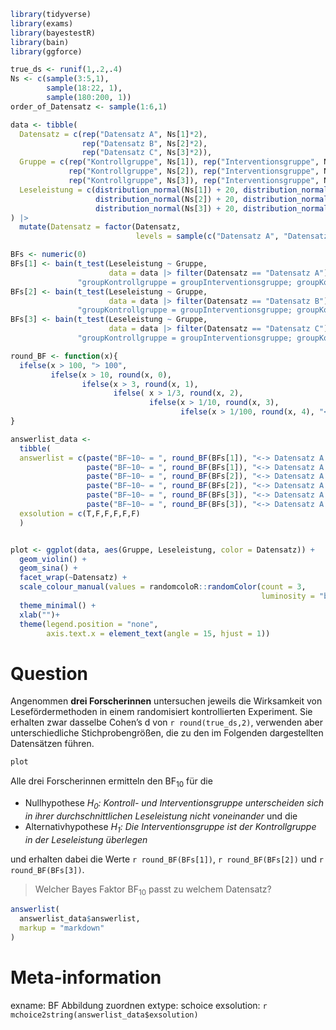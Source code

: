 ```r
library(tidyverse)
library(exams)
library(bayestestR)
library(bain)
library(ggforce)

true_ds <- runif(1,.2,.4)
Ns <- c(sample(3:5,1),
        sample(18:22, 1),
        sample(180:200, 1))
order_of_Datensatz <- sample(1:6,1)

data <- tibble(
  Datensatz = c(rep("Datensatz A", Ns[1]*2), 
                rep("Datensatz B", Ns[2]*2), 
                rep("Datensatz C", Ns[3]*2)),
  Gruppe = c(rep("Kontrollgruppe", Ns[1]), rep("Interventionsgruppe", Ns[1]), 
             rep("Kontrollgruppe", Ns[2]), rep("Interventionsgruppe", Ns[2]), 
             rep("Kontrollgruppe", Ns[3]), rep("Interventionsgruppe", Ns[3])),
  Leseleistung = c(distribution_normal(Ns[1]) + 20, distribution_normal(Ns[1], true_ds) +20,
                   distribution_normal(Ns[2]) + 20, distribution_normal(Ns[2], true_ds) +20,
                   distribution_normal(Ns[3]) + 20, distribution_normal(Ns[3], true_ds) +20)
) |> 
  mutate(Datensatz = factor(Datensatz,
                            levels = sample(c("Datensatz A", "Datensatz B", "Datensatz C"), 3)))

BFs <- numeric(0)
BFs[1] <- bain(t_test(Leseleistung ~ Gruppe, 
                      data = data |> filter(Datensatz == "Datensatz A")),
               "groupKontrollgruppe = groupInterventionsgruppe; groupKontrollgruppe > groupInterventionsgruppe")$BFmatrix[1,2]
BFs[2] <- bain(t_test(Leseleistung ~ Gruppe, 
                      data = data |> filter(Datensatz == "Datensatz B")),
               "groupKontrollgruppe = groupInterventionsgruppe; groupKontrollgruppe > groupInterventionsgruppe")$BFmatrix[1,2]
BFs[3] <- bain(t_test(Leseleistung ~ Gruppe, 
                      data = data |> filter(Datensatz == "Datensatz C")),
               "groupKontrollgruppe = groupInterventionsgruppe; groupKontrollgruppe > groupInterventionsgruppe")$BFmatrix[1,2]

round_BF <- function(x){
  ifelse(x > 100, "> 100",
         ifelse(x > 10, round(x, 0),
                ifelse(x > 3, round(x, 1),
                       ifelse( x > 1/3, round(x, 2), 
                               ifelse(x > 1/10, round(x, 3), 
                                      ifelse(x > 1/100, round(x, 4), "< 0.01"))))))
}

answerlist_data <- 
  tibble(
  answerlist = c(paste("BF~10~ = ", round_BF(BFs[1]), "<-> Datensatz A & BF~10~ = ", round_BF(BFs[2]), "<-> Datensatz B", sep = " "),
                 paste("BF~10~ = ", round_BF(BFs[1]), "<-> Datensatz A & BF~10~ = ", round_BF(BFs[3]), "<-> Datensatz B", sep = " "),
                 paste("BF~10~ = ", round_BF(BFs[2]), "<-> Datensatz A & BF~10~ = ", round_BF(BFs[1]), "<-> Datensatz B", sep = " "),
                 paste("BF~10~ = ", round_BF(BFs[2]), "<-> Datensatz A & BF~10~ = ", round_BF(BFs[3]), "<-> Datensatz B", sep = " "),
                 paste("BF~10~ = ", round_BF(BFs[3]), "<-> Datensatz A & BF~10~ = ", round_BF(BFs[1]), "<-> Datensatz B", sep = " "),
                 paste("BF~10~ = ", round_BF(BFs[3]), "<-> Datensatz A & BF~10~ = ", round_BF(BFs[2]), "<-> Datensatz B", sep = " ")),
  exsolution = c(T,F,F,F,F,F)
  )


plot <- ggplot(data, aes(Gruppe, Leseleistung, color = Datensatz)) +
  geom_violin() +
  geom_sina() +
  facet_wrap(~Datensatz) +
  scale_colour_manual(values = randomcoloR::randomColor(count = 3,
                                                        luminosity = "bright")) +
  theme_minimal() +
  xlab("")+
  theme(legend.position = "none",
        axis.text.x = element_text(angle = 15, hjust = 1))
```

Question
========
Angenommen **drei Forscherinnen** untersuchen jeweils die Wirksamkeit von Lesefördermethoden in einem randomisiert kontrollierten Experiment. Sie erhalten zwar dasselbe Cohen's d von `r round(true_ds,2)`, verwenden aber unterschiedliche Stichprobengrößen, die zu den im Folgenden dargestellten Datensätzen führen. 

```r
plot 
```



Alle drei Forscherinnen ermitteln den BF~10~ für die

* Nullhypothese *H~0~: Kontroll- und Interventionsgruppe unterscheiden sich in ihrer durchschnittlichen Leseleistung nicht voneinander* und die 
* Alternativhypothese *H~1~: Die Interventionsgruppe ist der Kontrollgruppe in der Leseleistung überlegen*

und erhalten dabei die Werte `r round_BF(BFs[1])`, `r round_BF(BFs[2])` und `r round_BF(BFs[3])`. 

> Welcher Bayes Faktor BF~10~ passt zu welchem Datensatz?


```r
answerlist(
  answerlist_data$answerlist,
  markup = "markdown"
)
```


Meta-information
================
exname: BF Abbildung zuordnen
extype: schoice
exsolution: `r mchoice2string(answerlist_data$exsolution)`